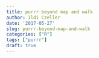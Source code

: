 ```yaml
---
title: purrr beyond map and walk
author: Ildi Czeller
date: '2017-05-27'
slug: purrr-beyond-map-and-walk
categories: ["R"]
tags: ["purrr"]
draft: true
---
```


